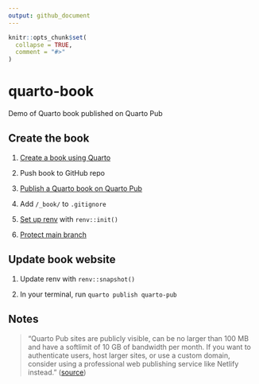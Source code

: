 ```yaml
---
output: github_document
---
```


<!-- README.md is generated from README.Rmd. Please edit that file -->

```r
knitr::opts_chunk$set(
  collapse = TRUE,
  comment = "#>"
)
```

# quarto-book

<!-- badges: start -->

<!-- badges: end -->

Demo of Quarto book published on Quarto Pub

## Create the book

1.  [Create a book using Quarto](https://quarto.org/docs/books/)

2.  Push book to GitHub repo

3.  [Publish a Quarto book on Quarto Pub](https://quarto.org/docs/publishing/quarto-pub.html)

4.  Add `/_book/` to `.gitignore`

5.  [Set up renv](https://quarto.org/docs/publishing/quarto-pub.html#prerequisites) with `renv::init()`

6.  [Protect main branch](https://docs.github.com/en/repositories/configuring-branches-and-merges-in-your-repository/managing-protected-branches/managing-a-branch-protection-rule)

## Update book website

1.  Update renv with `renv::snapshot()`

2.  In your terminal, run `quarto publish quarto-pub`

## Notes

> "Quarto Pub sites are publicly visible, can be no larger than 100 MB and have a softlimit of 10 GB of bandwidth per month. If you want to authenticate users, host larger sites, or use a custom domain, consider using a professional web publishing service like Netlify instead." ([source](https://quarto.org/docs/publishing/quarto-pub.html#overview))
